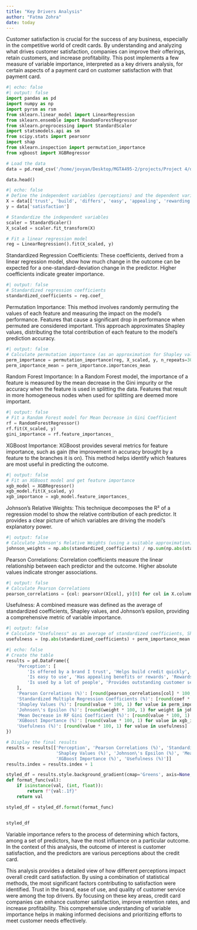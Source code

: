 ```yaml
---
title: "Key Drivers Analysis"
author: "Fatma Zohra"
date: today
---
```




Customer satisfaction is crucial for the success of any business, especially in the competitive world of credit cards. By understanding and analyzing what drives customer satisfaction, companies can improve their offerings, retain customers, and increase profitability. This post implements a few measure of variable importance, interpreted as a key drivers analysis, for certain aspects of a payment card on customer satisfaction with that payment card.



```python
#| echo: false
#| output: false
import pandas as pd
import numpy as np
import pyrsm as rsm 
from sklearn.linear_model import LinearRegression
from sklearn.ensemble import RandomForestRegressor
from sklearn.preprocessing import StandardScaler
import statsmodels.api as sm
from scipy.stats import pearsonr
import shap
from sklearn.inspection import permutation_importance
from xgboost import XGBRegressor

# Load the data 
data = pd.read_csv('/home/jovyan/Desktop/MGTA495-2/projects/Project 4/data_for_drivers_analysis.csv')

data.head()


```


```python
#| echo: false
# Define the independent variables (perceptions) and the dependent variable (satisfaction)
X = data[['trust', 'build', 'differs', 'easy', 'appealing', 'rewarding', 'popular', 'service', 'impact']]
y = data['satisfaction']

# Standardize the independent variables
scaler = StandardScaler()
X_scaled = scaler.fit_transform(X)

# Fit a linear regression model
reg = LinearRegression().fit(X_scaled, y)
```

Standardized Regression Coefficients:
These coefficients, derived from a linear regression model, show how much change in the outcome can be expected for a one-standard-deviation change in the predictor. Higher coefficients indicate greater importance.

```python
#| output: false
# Standardized regression coefficients
standardized_coefficients = reg.coef_
```
Permutation Importance:
This method involves randomly permuting the values of each feature and measuring the impact on the model's performance. Features that cause a significant drop in performance when permuted are considered important. This approach approximates Shapley values, distributing the total contribution of each feature to the model's prediction accuracy.

```python
#| output: false
# Calculate permutation importance (as an approximation for Shapley values)
perm_importance = permutation_importance(reg, X_scaled, y, n_repeats=30, random_state=42)
perm_importance_mean = perm_importance.importances_mean
```
Random Forest Importance:
In a Random Forest model, the importance of a feature is measured by the mean decrease in the Gini impurity or the accuracy when the feature is used in splitting the data. Features that result in more homogeneous nodes when used for splitting are deemed more important.
```python
#| output: false
# Fit a Random Forest model for Mean Decrease in Gini Coefficient
rf = RandomForestRegressor()
rf.fit(X_scaled, y)
gini_importance = rf.feature_importances_
```
XGBoost Importance:
XGBoost provides several metrics for feature importance, such as gain (the improvement in accuracy brought by a feature to the branches it is on). This method helps identify which features are most useful in predicting the outcome.
```python
#| output: false
# Fit an XGBoost model and get feature importance
xgb_model = XGBRegressor()
xgb_model.fit(X_scaled, y)
xgb_importance = xgb_model.feature_importances_
```

Johnson's Relative Weights:
This technique decomposes the R² of a regression model to show the relative contribution of each predictor. It provides a clear picture of which variables are driving the model's explanatory power.


```python
#| output: false
# Calculate Johnson's Relative Weights (using a suitable approximation)
johnson_weights = np.abs(standardized_coefficients) / np.sum(np.abs(standardized_coefficients))
```
Pearson Correlations:
Correlation coefficients measure the linear relationship between each predictor and the outcome. Higher absolute values indicate stronger associations.
```python
#| output: false
# Calculate Pearson Correlations
pearson_correlations = {col: pearsonr(X[col], y)[0] for col in X.columns}
```
Usefulness:
A combined measure was defined as the average of standardized coefficients, Shapley values, and Johnson's epsilon, providing a comprehensive metric of variable importance.
```python
#| output: false
# Calculate "Usefulness" as an average of standardized coefficients, Shapley values, and Johnson's epsilon
usefulness = (np.abs(standardized_coefficients) + perm_importance_mean + johnson_weights) / 3
```

```python
#| echo: false
# Create the table
results = pd.DataFrame({
    'Perception': [
        'Is offered by a brand I trust', 'Helps build credit quickly', 'Is different from other cards',
        'Is easy to use', 'Has appealing benefits or rewards', 'Rewards me for responsible usage',
        'Is used by a lot of people', 'Provides outstanding customer service', 'Makes a difference in my life'
    ],
    'Pearson Correlations (%)': [round(pearson_correlations[col] * 100, 1) for col in X.columns],
    'Standardized Multiple Regression Coefficients (%)': [round(coef * 100, 1) for coef in standardized_coefficients],
    'Shapley Values (%)': [round(value * 100, 1) for value in perm_importance_mean],
    'Johnson\'s Epsilon (%)': [round(weight * 100, 1) for weight in johnson_weights],
    'Mean Decrease in RF Gini Coefficient (%)': [round(value * 100, 1) for value in gini_importance],
    'XGBoost Importance (%)': [round(value * 100, 1) for value in xgb_importance],
    'Usefulness (%)': [round(value * 100, 1) for value in usefulness]
})

# Display the final results
results = results[['Perception', 'Pearson Correlations (%)', 'Standardized Multiple Regression Coefficients (%)',
                   'Shapley Values (%)', 'Johnson\'s Epsilon (%)', 'Mean Decrease in RF Gini Coefficient (%)',
                   'XGBoost Importance (%)', 'Usefulness (%)']]
results.index = results.index + 1

styled_df = results.style.background_gradient(cmap='Greens', axis=None, vmin=0, vmax=29)
def format_func(val):
    if isinstance(val, (int, float)):
        return f"{val:.1f}"
    return val

styled_df = styled_df.format(format_func)


styled_df
```


Variable importance refers to the process of determining which factors, among a set of predictors, have the most influence on a particular outcome. In the context of this analysis, the outcome of interest is customer satisfaction, and the predictors are various perceptions about the credit card.

This analysis provides a detailed view of how different perceptions impact overall credit card satisfaction. By using a combination of statistical methods, the most significant factors contributing to satisfaction were identified. Trust in the brand, ease of use, and quality of customer service were among the top drivers. By focusing on these key areas, credit card companies can enhance customer satisfaction, improve retention rates, and increase profitability. This comprehensive understanding of variable importance helps in making informed decisions and prioritizing efforts to meet customer needs effectively.
